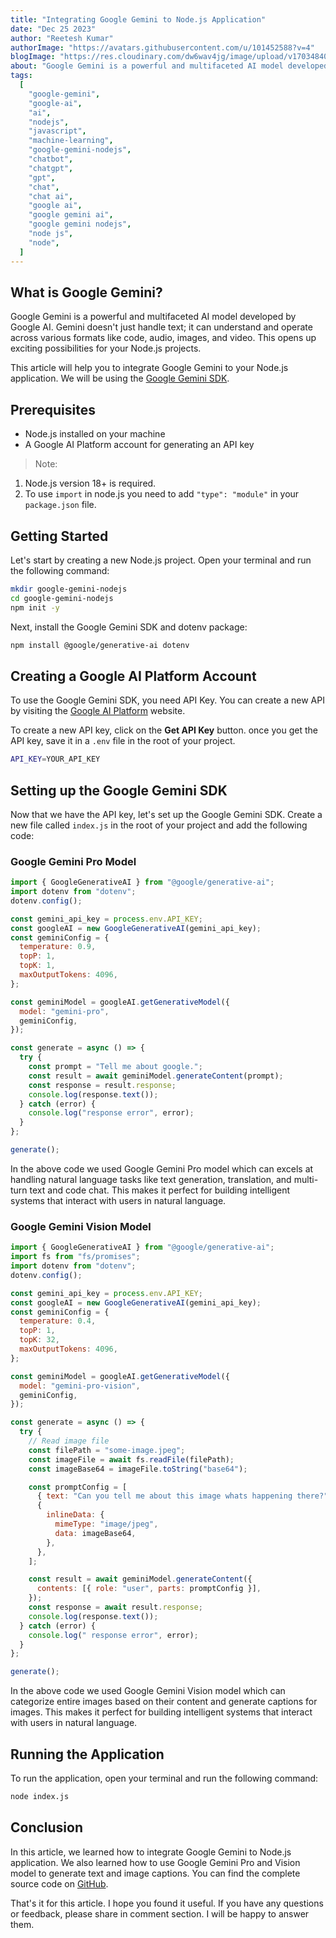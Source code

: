 ```yaml
---
title: "Integrating Google Gemini to Node.js Application"
date: "Dec 25 2023"
author: "Reetesh Kumar"
authorImage: "https://avatars.githubusercontent.com/u/101452588?v=4"
blogImage: "https://res.cloudinary.com/dw6wav4jg/image/upload/v1703484040/google-ai-image_esiipb.png"
about: "Google Gemini is a powerful and multifaceted AI model developed by Google AI. This article will help you to integrate Google Gemini to your Node.js application. "
tags:
  [
    "google-gemini",
    "google-ai",
    "ai",
    "nodejs",
    "javascript",
    "machine-learning",
    "google-gemini-nodejs",
    "chatbot",
    "chatgpt",
    "gpt",
    "chat",
    "chat ai",
    "google ai",
    "google gemini ai",
    "google gemini nodejs",
    "node js",
    "node",
  ]
---
```


## What is Google Gemini?

Google Gemini is a powerful and multifaceted AI model developed by Google AI. Gemini doesn't just handle text; it can understand and operate across various formats like code, audio, images, and video. This opens up exciting possibilities for your Node.js projects.

This article will help you to integrate Google Gemini to your Node.js application. We will be using the [Google Gemini SDK](https://www.npmjs.com/package/@google/generative-ai).

## Prerequisites

- Node.js installed on your machine
- A Google AI Platform account for generating an API key

> Note:

1. Node.js version 18+ is required.
2. To use `import` in node.js you need to add `"type": "module"` in your `package.json` file.

## Getting Started

Let's start by creating a new Node.js project. Open your terminal and run the following command:

```bash
mkdir google-gemini-nodejs
cd google-gemini-nodejs
npm init -y
```

Next, install the Google Gemini SDK and dotenv package:

```bash
npm install @google/generative-ai dotenv
```

## Creating a Google AI Platform Account

To use the Google Gemini SDK, you need API Key. You can create a new API by visiting the [Google AI Platform](https://makersuite.google.com/app/apikey) website.

To create a new API key, click on the **Get API Key** button. once you get the API key, save it in a `.env` file in the root of your project.

```bash
API_KEY=YOUR_API_KEY
```

## Setting up the Google Gemini SDK

Now that we have the API key, let's set up the Google Gemini SDK. Create a new file called `index.js` in the root of your project and add the following code:

### Google Gemini Pro Model

```js
import { GoogleGenerativeAI } from "@google/generative-ai";
import dotenv from "dotenv";
dotenv.config();

const gemini_api_key = process.env.API_KEY;
const googleAI = new GoogleGenerativeAI(gemini_api_key);
const geminiConfig = {
  temperature: 0.9,
  topP: 1,
  topK: 1,
  maxOutputTokens: 4096,
};

const geminiModel = googleAI.getGenerativeModel({
  model: "gemini-pro",
  geminiConfig,
});

const generate = async () => {
  try {
    const prompt = "Tell me about google.";
    const result = await geminiModel.generateContent(prompt);
    const response = result.response;
    console.log(response.text());
  } catch (error) {
    console.log("response error", error);
  }
};

generate();
```

In the above code we used Google Gemini Pro model which can excels at handling natural language tasks like text generation, translation, and multi-turn text and code chat. This makes it perfect for building intelligent systems that interact with users in natural language.

### Google Gemini Vision Model

```js
import { GoogleGenerativeAI } from "@google/generative-ai";
import fs from "fs/promises";
import dotenv from "dotenv";
dotenv.config();

const gemini_api_key = process.env.API_KEY;
const googleAI = new GoogleGenerativeAI(gemini_api_key);
const geminiConfig = {
  temperature: 0.4,
  topP: 1,
  topK: 32,
  maxOutputTokens: 4096,
};

const geminiModel = googleAI.getGenerativeModel({
  model: "gemini-pro-vision",
  geminiConfig,
});

const generate = async () => {
  try {
    // Read image file
    const filePath = "some-image.jpeg";
    const imageFile = await fs.readFile(filePath);
    const imageBase64 = imageFile.toString("base64");

    const promptConfig = [
      { text: "Can you tell me about this image whats happening there?" },
      {
        inlineData: {
          mimeType: "image/jpeg",
          data: imageBase64,
        },
      },
    ];

    const result = await geminiModel.generateContent({
      contents: [{ role: "user", parts: promptConfig }],
    });
    const response = await result.response;
    console.log(response.text());
  } catch (error) {
    console.log(" response error", error);
  }
};

generate();
```

In the above code we used Google Gemini Vision model which can categorize entire images based on their content and generate captions for images. This makes it perfect for building intelligent systems that interact with users in natural language.

## Running the Application

To run the application, open your terminal and run the following command:

```bash
node index.js
```

## Conclusion

In this article, we learned how to integrate Google Gemini to Node.js application. We also learned how to use Google Gemini Pro and Vision model to generate text and image captions. You can find the complete source code on [GitHub](https://github.com/Virous77/google-ai).

That's it for this article. I hope you found it useful. If you have any questions or feedback, please share in comment section. I will be happy to answer them.
